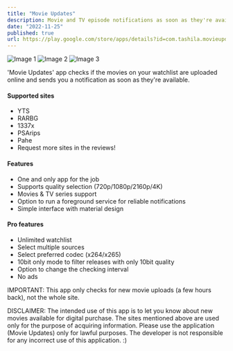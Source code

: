 ```yaml
---
title: "Movie Updates"
description: Movie and TV episode notifications as soon as they're available online!
date: "2022-11-25"
published: true
url: https://play.google.com/store/apps/details?id=com.tashila.movieupdates
---
```


<div className="flex space-x-4">
    <img src="https://lh3.googleusercontent.com/a3iKCb5MviRCK-bA1h9pgPgae1jOwfcdHTH4efIUMGsqPwzRR5ruAH9g_c4FL71CRJI" alt="Image 1" className="w-1/3" />
    <img src="https://lh3.googleusercontent.com/X3e3b0KQuPbLZFl-9Sx6PnWBIkrjCVaML3UF0i1i49TkWMnC9mb3YX-FoConQlKYWoU" alt="Image 2" className="w-1/3" />
    <img src="https://lh3.googleusercontent.com/VHVgHuKHwqxVZIiVKXOaYeiXfT9AtsJ4fS60jTamN2Sh6rStqXGY1-29a8f92ZgYR54" alt="Image 3" className="w-1/3" />
</div>

'Movie Updates' app checks if the movies on your watchlist are uploaded online and sends you a notification as soon as they're available.

#### Supported sites
- YTS
- RARBG
- 1337x
- PSArips
- Pahe
- Request more sites in the reviews!

#### Features
- One and only app for the job
- Supports quality selection (720p/1080p/2160p/4K)
- Movies & TV series support
- Option to run a foreground service for reliable notifications
- Simple interface with material design

#### Pro features
- Unlimited watchlist
- Select multiple sources
- Select preferred codec (x264/x265)
- 10bit only mode to filter releases with only 10bit quality
- Option to change the checking interval
- No ads

IMPORTANT: This app only checks for new movie uploads (a few hours back), not the whole site.

DISCLAIMER: The intended use of this app is to let you know about new movies available for digital purchase. The sites mentioned above are used only for the purpose of acquiring information.
Please use the application (Movie Updates) only for lawful purposes. The developer is not responsible for any incorrect use of this application. :)